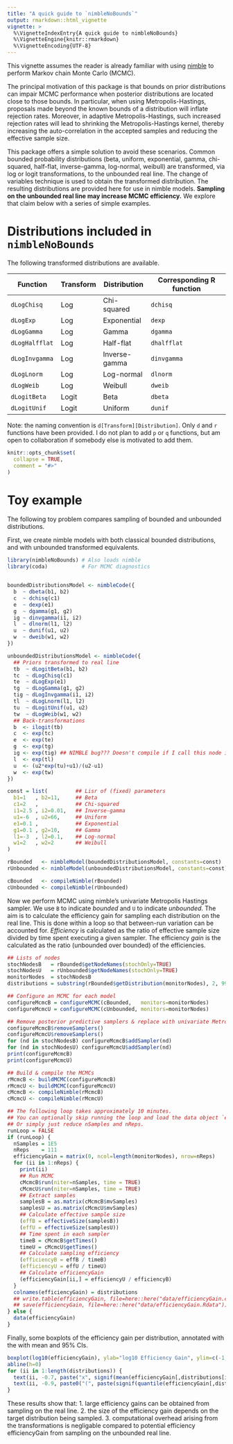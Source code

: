 ```yaml
---
title: "A quick guide to `nimbleNoBounds`"
output: rmarkdown::html_vignette
vignette: >
  %\VignetteIndexEntry{A quick guide to nimbleNoBounds}
  %\VignetteEngine{knitr::rmarkdown}
  %\VignetteEncoding{UTF-8}
---
```


<!-- Add this vignette to the documentation via roxygen2::roxygenise() and  R CMD build -->

<!-- setwd("/home/pleydell/nimbleProject/nimble-snippets/nimbleAPT"); roxygen2::roxygenise() -->



This vignette assumes the reader is already familiar with using [nimble](https://r-nimble.org/) to perform Markov chain Monte Carlo (MCMC).

The principal motivation of this package is that bounds on prior distributions can impair MCMC performance when posterior distributions are located close to those bounds.
In particular, when using Metropolis-Hastings, proposals made beyond the known bounds of a distribution will inflate rejection rates.
Moreover, in adaptive Metropolis-Hastings, such increased rejection rates will lead to shrinking the Metropolis-Hastings kernel,
thereby increasing the auto-correlation in the accepted samples and reducing the effective sample size.


This package offers a simple solution to avoid these scenarios.
Common bounded probability distributions (beta, uniform, exponential, gamma, chi-squared, half-flat, inverse-gamma, log-normal, weibull)
are transformed, via log or logit transformations, to the unbounded real line.
The change of variables technique is used to obtain the transformed distribution.
The resulting distributions are provided here for use in nimble models.
__Sampling on the unbounded real line may increase MCMC efficiency.__
We explore that claim below with a series of simple examples.

# Distributions included in `nimbleNoBounds`

The following transformed distributions are available.

| Function       | Transform | Distribution  | Corresponding R function |
|----------------|-----------|---------------|--------------------------|
| `dLogChisq`    | Log       | Chi-squared   | `dchisq`                 |
| `dLogExp`      | Log       | Exponential   | `dexp`                   |
| `dLogGamma`    | Log       | Gamma         | `dgamma`                 |
| `dLogHalfflat` | Log       | Half-flat     | `dhalfflat`              |
| `dLogInvgamma` | Log       | Inverse-gamma | `dinvgamma`              |
| `dLogLnorm`    | Log       | Log-normal    | `dlnorm`                 |
| `dLogWeib`     | Log       | Weibull       | `dweib`                  |
| `dLogitBeta`   | Logit     | Beta          | `dbeta`                  |
| `dLogitUnif`   | Logit     | Uniform       | `dunif`                  |

Note: the naming convention is `d[Transform][Distribution]`.
Only `d` and `r` functions have been provided.
I do not plan to add `p` or `q` functions, but am open to collaboration if somebody else is motivated to add them.




```r
knitr::opts_chunk$set(
  collapse = TRUE,
  comment = "#>"
)
```

# Toy example

The following toy problem compares sampling of bounded and unbounded distributions.

First, we create nimble models with both classical bounded distributions, and with unbounded transformed equivalents.

```r
library(nimbleNoBounds) # Also loads nimble
library(coda)           # For MCMC diagnostics


boundedDistributionsModel <- nimbleCode({
  b  ~ dbeta(b1, b2)
  c  ~ dchisq(c1)
  e  ~ dexp(e1)
  g  ~ dgamma(g1, g2)
  ig ~ dinvgamma(i1, i2)
  l  ~ dlnorm(l1, l2)
  u  ~ dunif(u1, u2)
  w  ~ dweib(w1, w2)
})

unboundedDistributionsModel <- nimbleCode({
  ## Priors transformed to real line
  tb  ~ dLogitBeta(b1, b2)
  tc  ~ dLogChisq(c1)
  te  ~ dLogExp(e1)
  tg  ~ dLogGamma(g1, g2)
  tig ~ dLogInvgamma(i1, i2)
  tl  ~ dLogLnorm(l1, l2)
  tu  ~ dLogitUnif(u1, u2)
  tw  ~ dLogWeib(w1, w2)
  ## Back-transformations
  b  <- ilogit(tb)
  c  <- exp(tc)
  e  <- exp(te)
  g  <- exp(tg)
  ig <- exp(tig) ## NIMBLE bug??? Doesn't compile if I call this node i
  l  <- exp(tl)
  u  <- (u2*exp(tu)+u1)/(u2-u1)
  w  <- exp(tw)
})

const = list(         ## Lisr of (fixed) parameters
  b1=1   , b2=11,     ## Beta
  c1=2   ,            ## Chi-squared
  i1=2.5 , i2=0.01,   ## Inverse-gamma
  u1=-6  , u2=66,     ## Uniform
  e1=0.1 ,            ## Exponential
  g1=0.1 , g2=10,     ## Gamma
  l1=-3  , l2=0.1,    ## Log-normal
  w1=2   , w2=2       ## Weibull
)

rBounded   <- nimbleModel(boundedDistributionsModel, constants=const)
rUnbounded <- nimbleModel(unboundedDistributionsModel, constants=const)

cBounded   <- compileNimble(rBounded)
cUnbounded <- compileNimble(rUnbounded)

```

Now we perform MCMC using nimble's univariate Metropolis Hastings sampler.
We use `B` to indicate _bounded_ and `U` to indicate _unbounded_.
The aim is to calculate the efficiency gain for sampling each distribution on the real line.
This is done within a loop so that between-run variation can be accounted for.
_Efficiency_ is calculated as the ratio of effective sample size divided by time spent executing a given sampler.
The efficiency _gain_ is the calculated as the ratio (unbounded over bounded) of the efficiencies.

```r
## Lists of nodes
stochNodesB   = rBounded$getNodeNames(stochOnly=TRUE)
stochNodesU   = rUnbounded$getNodeNames(stochOnly=TRUE)
monitorNodes  = stochNodesB
distributions = substring(rBounded$getDistribution(monitorNodes), 2, 99)

## Configure an MCMC for each model
configureMcmcB = configureMCMC(cBounded,   monitors=monitorNodes)
configureMcmcU = configureMCMC(cUnbounded, monitors=monitorNodes)

## Remove posterior predictive samplers & replace with univariate Metropolis-Hastings
configureMcmcB$removeSamplers()
configureMcmcU$removeSamplers()
for (nd in stochNodesB) configureMcmcB$addSampler(nd)
for (nd in stochNodesU) configureMcmcU$addSampler(nd)
print(configureMcmcB)
print(configureMcmcU)

## Build & compile the MCMCs
rMcmcB <- buildMCMC(configureMcmcB)
rMcmcU <- buildMCMC(configureMcmcU)
cMcmcB <- compileNimble(rMcmcB)
cMcmcU <- compileNimble(rMcmcU)

## The following loop takes approximately 10 minutes.
## You can optionally skip running the loop and load the data object `efficiencyGain` from the package.
## Or simply just reduce nSamples and nReps.
runLoop = FALSE
if (runLoop) {
  nSamples = 1E5
  nReps    = 111
  efficiencyGain = matrix(0, ncol=length(monitorNodes), nrow=nReps)
  for (ii in 1:nReps) {
    print(ii)
    ## Run MCMC
    cMcmcB$run(niter=nSamples, time = TRUE)
    cMcmcU$run(niter=nSamples, time = TRUE)
    ## Extract samples
    samplesB = as.matrix(cMcmcB$mvSamples)
    samplesU = as.matrix(cMcmcU$mvSamples)
    ## Calculate effective sample size
    (effB = effectiveSize(samplesB))
    (effU = effectiveSize(samplesU))
    ## Time spent in each sampler
    timeB = cMcmcB$getTimes()
    timeU = cMcmcU$getTimes()
    ## Calculate sampling efficiency
    (efficiencyB = effB / timeB)
    (efficiencyU = effU / timeU)
    ## Calculate efficiencyGain
    (efficiencyGain[ii,] = efficiencyU / efficiencyB)
  }
  colnames(efficiencyGain) = distributions
  ## write.table(efficiencyGain, file=here::here("data/efficiencyGain.csv"), sep=";", row.names = FALSE)
  ## save(efficiencyGain, file=here::here("data/efficiencyGain.Rdata"))
} else {
  data(efficiencyGain)
}
```

Finally, some boxplots of the efficiency gain per distribution, annotated with the with mean and 95% CIs.

```r
boxplot(log10(efficiencyGain), ylab="log10 Efficiency Gain", ylim=c(-1, 4))
abline(h=0)
for (ii in 1:length(distributions)) {
  text(ii, -0.7, paste("x", signif(mean(efficiencyGain[,distributions[ii]]), 3)))
  text(ii, -0.9, paste0("(", paste(signif(quantile(efficiencyGain[,distributions[ii]], c(0.025, 0.975)), 3), collapse=" - "), ")"))
}

```

These results show that:
1. large efficiency gains can be obtained from sampling on the real line.
2. the size of the efficiency gain depends on the target distribution being sampled.
3. computational overhead arising from the transformations is negligable compared to potential efficiency efficiencyGain from sampling on the unbounded real line.
